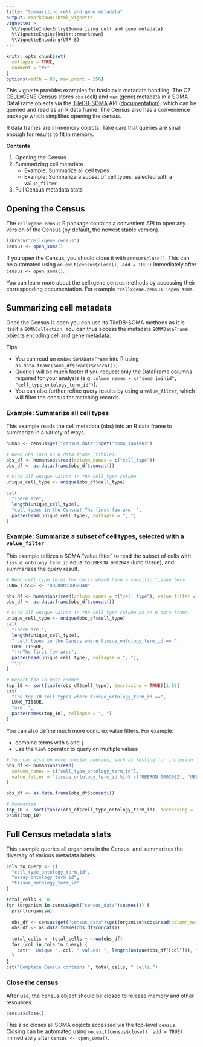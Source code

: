 ```yaml
---
title: "Summarizing cell and gene metadata"
output: rmarkdown::html_vignette
vignette: >
  %\VignetteIndexEntry{Summarizing cell and gene metadata}
  %\VignetteEngine{knitr::rmarkdown}
  %\VignetteEncoding{UTF-8}
---
```


```r
knitr::opts_chunk$set(
  collapse = TRUE,
  comment = "#>"
)
options(width = 88, max.print = 256)
```

<!--`
THIS VIGNETTE IS BASED ON:
https://github.com/chanzuckerberg/cellxgene-census/blob/main/api/python/notebooks/analysis_demo/comp_bio_summarize_axis_query.ipynb
-->

This vignette provides examples for basic axis metadata handling. The CZ CELLxGENE Census stores `obs` (cell) and `var` (gene) metadata in a SOMA DataFrame objects via the [TileDB-SOMA](https://github.com/single-cell-data/TileDB-SOMA) API ([documentation](https://tiledbsoma.readthedocs.io/en/latest/)), which can be queried and read as an R data frame. The Census also has a convenience package which simplifies opening the census.

R data frames are in-memory objects. Take care that queries are small enough for results to fit in memory.

**Contents**

1. Opening the Census
2. Summarizing cell metadata
    - Example: Summarize all cell types
    - Example: Summarize a subset of cell types, selected with a `value_filter`
3. Full Census metadata stats

## Opening the Census

The `cellxgene.census` R package contains a convenient API to open any version of the Census (by default, the newest stable version).

```r
library("cellxgene.census")
census <- open_soma()
```

If you open the Census, you should close it with `census$close()`. This can be automated using `on.exit(census$close(), add = TRUE)` immediately after `census <- open_soma()`.

You can learn more about the cellxgene.census methods by accessing their corresponding documentation. For example `?cellxgene.census::open_soma`.

## Summarizing cell metadata

Once the Census is open you can use its TileDB-SOMA methods as it is itself a `SOMACollection`. You can thus access the metadata `SOMADataFram`e objects encoding cell and gene metadata.

Tips:

* You can read an *entire* `SOMADataFrame` into R using `as.data.frame(soma_df$read()$concat())`.
* Queries will be much faster if you request only the DataFrame columns required for your analysis (e.g. `column_names = c("soma_joinid", "cell_type_ontology_term_id")`).
* You can also further refine query results by using a `value_filter`, which will filter the census for matching records.

### Example: Summarize all cell types

This example reads the cell metadata (obs) into an R data frame to summarize in a variety of ways.

```r
human <- census$get("census_data")$get("homo_sapiens")

# Read obs into an R data frame (tibble).
obs_df <- human$obs$read(column_names = c("cell_type"))
obs_df <- as.data.frame(obs_df$concat())

# Find all unique values in the cell_type column.
unique_cell_type <- unique(obs_df$cell_type)

cat(
  "There are",
  length(unique_cell_type),
  "cell types in the Census! The first few are: ",
  paste(head(unique_cell_type), collapse = ", ")
)
```

### Example: Summarize a subset of cell types, selected with a `value_filter`

This example utilizes a SOMA "value filter" to read the subset of cells with `tissue_ontology_term_id` equal to `UBERON:0002048` (lung tissue), and summarizes the query result.

```r
# Read cell_type terms for cells which have a specific tissue term
LUNG_TISSUE <- "UBERON:0002048"

obs_df <- human$obs$read(column_names = c("cell_type"), value_filter = paste0("tissue_ontology_term_id == '", LUNG_TISSUE, "'"))
obs_df <- as.data.frame(obs_df$concat())

# Find all unique values in the cell_type column as an R data frame.
unique_cell_type <- unique(obs_df$cell_type)
cat(
  "There are ",
  length(unique_cell_type),
  " cell types in the Census where tissue_ontology_term_id == ",
  LUNG_TISSUE,
  "!\nThe first few are:",
  paste(head(unique_cell_type), collapse = ", "),
  "\n"
)

# Report the 10 most common
top_10 <- sort(table(obs_df$cell_type), decreasing = TRUE)[1:10]
cat(
  "The top 10 cell types where tissue_ontology_term_id ==", 
  LUNG_TISSUE,
  "are: ",
  paste(names(top_10), collapse = ", ")
)
```

You can also define much more complex value filters. For example:

* combine terms with `&` and `|`
* use the `%in%` operator to query on multiple values

```r
# You can also do more complex queries, such as testing for inclusion in a list of values
obs_df <- human$obs$read(
  column_names = c("cell_type_ontology_term_id"),
  value_filter = "tissue_ontology_term_id %in% c('UBERON:0002082', 'UBERON:OOO2084', 'UBERON:0002080')"
)

obs_df <- as.data.frame(obs_df$concat())

# Summarize
top_10 <- sort(table(obs_df$cell_type_ontology_term_id), decreasing = TRUE)[1:10]
print(top_10)
```

## Full Census metadata stats

This example queries all organisms in the Census, and summarizes the diversity of various metadata labels.

```r
cols_to_query <- c(
  "cell_type_ontology_term_id",
  "assay_ontology_term_id",
  "tissue_ontology_term_id"
)

total_cells <- 0
for (organism in census$get("census_data")$names()) {
  print(organism)
  
  obs_df <- census$get("census_data")$get(organism)$obs$read(column_names = cols_to_query)
  obs_df <- as.data.frame(obs_df$concat())
  
  total_cells <- total_cells + nrow(obs_df)
  for (col in cols_to_query) {
    cat("  Unique ", col, " values: ", length(unique(obs_df[[col]])), "\n")
  }
}
cat("Complete Census contains ", total_cells, " cells.")
```

### Close the census

After use, the census object should be closed to release memory and other resources.

```r
census$close()
```

This also closes all SOMA objects accessed via the top-level `census`. Closing can be automated using `on.exit(census$close(), add = TRUE)` immediately after `census <- open_soma()`.
